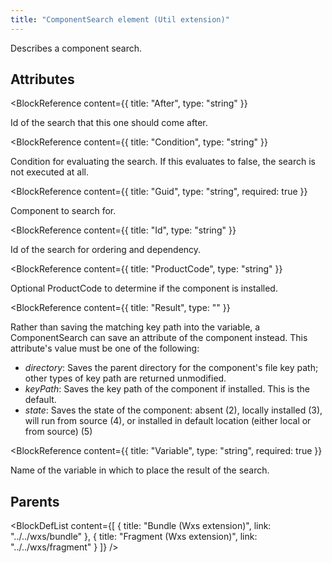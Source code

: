 ```yaml
---
title: "ComponentSearch element (Util extension)"
---
```



Describes a component search.


## Attributes

<BlockWrapper>

  <BlockReference
    content={{
      title: "After",
      type: "string"
    }}
  >
  Id of the search that this one should come after.
  </BlockReference>

  <BlockReference
    content={{
      title: "Condition",
      type: "string"
    }}
  >
  Condition for evaluating the search. If this evaluates to false, the search is not executed at all.
  </BlockReference>

  <BlockReference
    content={{
      title: "Guid",
      type: "string",
      required: true
    }}
  >
  Component to search for.
  </BlockReference>

  <BlockReference
    content={{
      title: "Id",
      type: "string"
    }}
  >
  Id of the search for ordering and dependency.
  </BlockReference>

  <BlockReference
    content={{
      title: "ProductCode",
      type: "string"
    }}
  >
  Optional ProductCode to determine if the component is installed.
  </BlockReference>

  <BlockReference
    content={{
      title: "Result",
      type: ""
    }}
  >
  Rather than saving the matching key path into the variable, a ComponentSearch can save an attribute of the component instead. This attribute's value must be one of the following:
  - *directory*: Saves the parent directory for the component's file key path; other types of key path are returned unmodified.
  - *keyPath*: Saves the key path of the component if installed. This is the default.
  - *state*: Saves the state of the component: absent (2), locally installed (3), will run from source (4), or installed in default location (either local or from source) (5)
  </BlockReference>

  <BlockReference
    content={{
      title: "Variable",
      type: "string",
      required: true
    }}
  >
  Name of the variable in which to place the result of the search.
  </BlockReference>

</BlockWrapper>


## Parents

<BlockDefList content={[
    {
      title: "Bundle (Wxs extension)",
      link: "../../wxs/bundle"
    },
    {
      title: "Fragment (Wxs extension)",
      link: "../../wxs/fragment"
    }
  ]}
/>